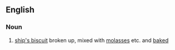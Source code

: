 ==English==

===Noun===
{{en-noun|-}}

# {{label|en|obsolete|nautical}} [[ship's biscuit]] broken up, mixed with [[molasses]] etc. and [[baked]]